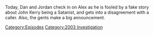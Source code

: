{{DEFAULTSORT:
    #_EPISODE_0823:March 1, 2004
}}{{Episode
    | title           = March 1, 2004
    | caption         = Listen to this episode on [https://knowledgefight.libsyn.com/823-march-1-2004 Libsyn] [https://open.spotify.com/episode/0pCZ8qJkqxCP2JFvQcl1JP Spotify]
    | episodeNumber   = 823
    | length          = 01:04:05
    | airDate         = June 30, 2023
    | coverageDate    = March 1, 2004
    | episodeType     = [[:Category:2003 Investigation|2003 Investigation]]
    | appearance      = [[John Kerry]], [[Anton Lavey]], [[Paul Joseph Watson]]
    | previousEpisode = [[822: June 19, 2023]]
    | nextEpisode     = [[824: Tucker, The Man And His Twitter- Episode 3]]
}}

{{Stub}}

Today, Dan and Jordan check in on Alex as he is fooled by a fake story about John Kerry being a Satanist, and gets into a disagreement with a caller.  Also, the gents make a big announcement.

[[Category:Episodes]]
[[Category:2003 Investigation]]

